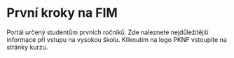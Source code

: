 # První kroky na FIM

Portál určený studentům prvních ročníků. Zde naleznete nejdůležitější informace při vstupu na vysokou školu. Kliknutím na logo PKNF vstoupíte na stránky kurzu.
